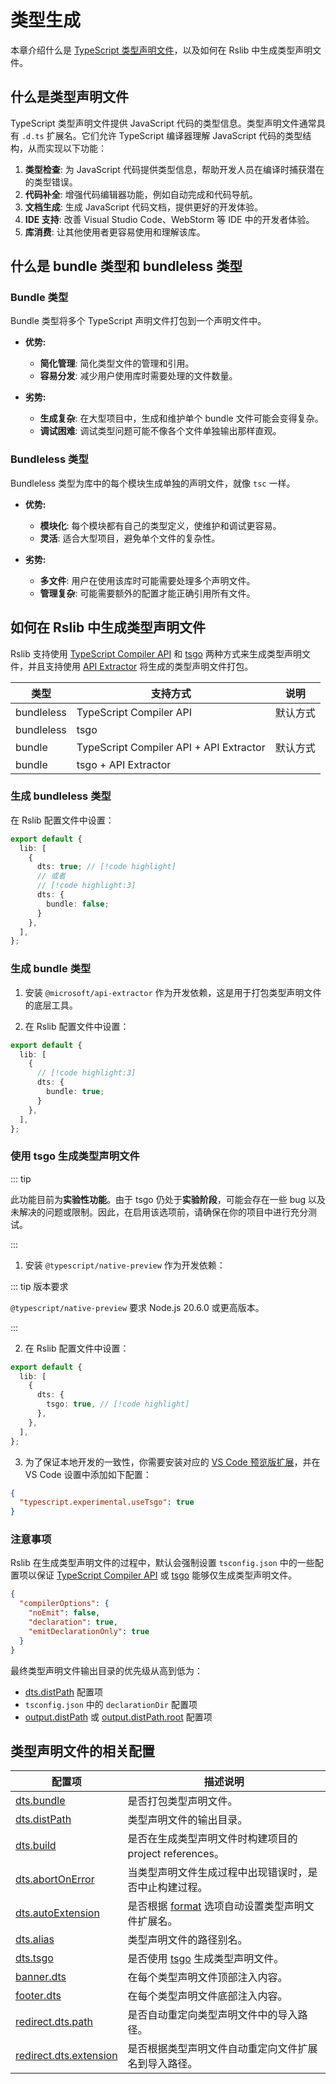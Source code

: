 # 类型生成

本章介绍什么是 [TypeScript 类型声明文件](https://www.typescriptlang.org/docs/handbook/declaration-files/introduction.html)，以及如何在 Rslib 中生成类型声明文件。

## 什么是类型声明文件

TypeScript 类型声明文件提供 JavaScript 代码的类型信息。类型声明文件通常具有 `.d.ts` 扩展名。它们允许 TypeScript 编译器理解 JavaScript 代码的类型结构，从而实现以下功能：

1. **类型检查**: 为 JavaScript 代码提供类型信息，帮助开发人员在编译时捕获潜在的类型错误。
2. **代码补全**: 增强代码编辑器功能，例如自动完成和代码导航。
3. **文档生成**: 生成 JavaScript 代码文档，提供更好的开发体验。
4. **IDE 支持**: 改善 Visual Studio Code、WebStorm 等 IDE 中的开发者体验。
5. **库消费**: 让其他使用者更容易使用和理解该库。

## 什么是 bundle 类型和 bundleless 类型

### Bundle 类型

Bundle 类型将多个 TypeScript 声明文件打包到一个声明文件中。

- **优势:**
  - **简化管理**: 简化类型文件的管理和引用。
  - **容易分发**: 减少用户使用库时需要处理的文件数量。

- **劣势:**
  - **生成复杂**: 在大型项目中，生成和维护单个 bundle 文件可能会变得复杂。
  - **调试困难**: 调试类型问题可能不像各个文件单独输出那样直观。

### Bundleless 类型

Bundleless 类型为库中的每个模块生成单独的声明文件，就像 `tsc` 一样。

- **优势:**
  - **模块化**: 每个模块都有自己的类型定义，使维护和调试更容易。
  - **灵活**: 适合大型项目，避免单个文件的复杂性。

- **劣势:**
  - **多文件**: 用户在使用该库时可能需要处理多个声明文件。
  - **管理复杂**: 可能需要额外的配置才能正确引用所有文件。

## 如何在 Rslib 中生成类型声明文件

Rslib 支持使用 [TypeScript Compiler API](https://github.com/microsoft/TypeScript/wiki/Using-the-Compiler-API) 和 [tsgo](https://github.com/microsoft/typescript-go) 两种方式来生成类型声明文件，并且支持使用 [API Extractor](https://api-extractor.com/) 将生成的类型声明文件打包。

| 类型       | 支持方式                                | 说明     |
| ---------- | --------------------------------------- | -------- |
| bundleless | TypeScript Compiler API                 | 默认方式 |
| bundleless | tsgo                                    |          |
| bundle     | TypeScript Compiler API + API Extractor | 默认方式 |
| bundle     | tsgo + API Extractor                    |          |

### 生成 bundleless 类型

在 Rslib 配置文件中设置：

```ts title="rslib.config.ts"
export default {
  lib: [
    {
      dts: true; // [!code highlight]
      // 或者
      // [!code highlight:3]
      dts: {
        bundle: false;
      }
    },
  ],
};
```

### 生成 bundle 类型

1. 安装 `@microsoft/api-extractor` 作为开发依赖，这是用于打包类型声明文件的底层工具。


<PackageManagerTabs command="add @microsoft/api-extractor -D" />

2. 在 Rslib 配置文件中设置：

```ts title="rslib.config.ts"
export default {
  lib: [
    {
      // [!code highlight:3]
      dts: {
        bundle: true;
      }
    },
  ],
};
```

### 使用 tsgo 生成类型声明文件

::: tip

此功能目前为**实验性功能**。由于 tsgo 仍处于**实验阶段**，可能会存在一些 bug 以及未解决的问题或限制。因此，在启用该选项前，请确保在你的项目中进行充分测试。

:::

1. 安装 `@typescript/native-preview` 作为开发依赖：

<PackageManagerTabs command="add @typescript/native-preview -D" />

::: tip 版本要求

`@typescript/native-preview` 要求 Node.js 20.6.0 或更高版本。

:::

2. 在 Rslib 配置文件中设置：

```ts title="rslib.config.ts"
export default {
  lib: [
    {
      dts: {
        tsgo: true, // [!code highlight]
      },
    },
  ],
};
```

3. 为了保证本地开发的一致性，你需要安装对应的 [VS Code 预览版扩展](https://marketplace.visualstudio.com/items?itemName=TypeScriptTeam.native-preview)，并在 VS Code 设置中添加如下配置：

```json title=".vscode/settings.json"
{
  "typescript.experimental.useTsgo": true
}
```

### 注意事项

Rslib 在生成类型声明文件的过程中，默认会强制设置 `tsconfig.json`
中的一些配置项以保证 [TypeScript Compiler
API](https://github.com/microsoft/TypeScript/wiki/Using-the-Compiler-API) 或 [tsgo](https://github.com/microsoft/typescript-go)
能够仅生成类型声明文件。

```json
{
  "compilerOptions": {
    "noEmit": false,
    "declaration": true,
    "emitDeclarationOnly": true
  }
}
```

最终类型声明文件输出目录的优先级从高到低为：

- [dts.distPath](/config/lib/dts#dtsdistpath) 配置项
- `tsconfig.json` 中的 `declarationDir` 配置项
- [output.distPath](/config/rsbuild/output#outputdistpath) 或 [output.distPath.root](/config/rsbuild/output#outputdistpath) 配置项

## 类型声明文件的相关配置

| 配置项                                                              | 描述说明                                                                       |
| ------------------------------------------------------------------- | ------------------------------------------------------------------------------ |
| [dts.bundle](/config/lib/dts#dtsbundle)                             | 是否打包类型声明文件。                                                         |
| [dts.distPath](/config/lib/dts#dtsdistpath)                         | 类型声明文件的输出目录。                                                       |
| [dts.build](/config/lib/dts#dtsbuild)                               | 是否在生成类型声明文件时构建项目的 project references。                        |
| [dts.abortOnError](/config/lib/dts#dtsabortonerror)                 | 当类型声明文件生成过程中出现错误时，是否中止构建过程。                         |
| [dts.autoExtension](/config/lib/dts#dtsautoextension)               | 是否根据 [format](/config/lib/format) 选项自动设置类型声明文件扩展名。         |
| [dts.alias](/config/lib/dts#dtsalias)                               | 类型声明文件的路径别名。                                                       |
| [dts.tsgo](/config/lib/dts#dtstsgo)                                 | 是否使用 [tsgo](https://github.com/microsoft/typescript-go) 生成类型声明文件。 |
| [banner.dts](/config/lib/banner#bannerdts)                          | 在每个类型声明文件顶部注入内容。                                               |
| [footer.dts](/config/lib/footer#footerdts)                          | 在每个类型声明文件底部注入内容。                                               |
| [redirect.dts.path](/config/lib/redirect#redirectdtspath)           | 是否自动重定向类型声明文件中的导入路径。                                       |
| [redirect.dts.extension](/config/lib/redirect#redirectdtsextension) | 是否根据类型声明文件自动重定向文件扩展名到导入路径。                           |
